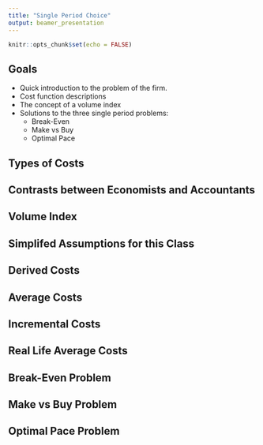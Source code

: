```yaml
---
title: "Single Period Choice"
output: beamer_presentation
---
```


```r
knitr::opts_chunk$set(echo = FALSE)
```


## Goals

+ Quick introduction to the problem of the firm.
+ Cost function descriptions
+ The concept of a volume index
+ Solutions to the three single period problems:
    + Break-Even
    + Make vs Buy
    + Optimal Pace
    
## Types of Costs

## Contrasts between Economists and Accountants

## Volume Index

## Simplifed Assumptions for this Class

## Derived Costs

## Average Costs

## Incremental Costs

## Real Life Average Costs

## Break-Even Problem

## Make vs Buy Problem

## Optimal Pace Problem
